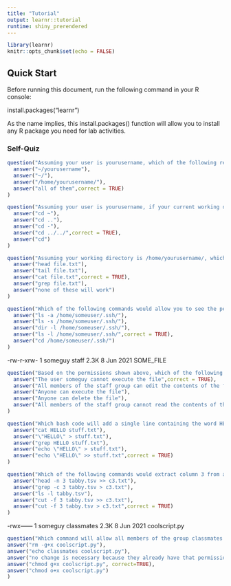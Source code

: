 ```yaml
---
title: "Tutorial"
output: learnr::tutorial
runtime: shiny_prerendered
---
```


```r
library(learnr)
knitr::opts_chunk$set(echo = FALSE)
```

## Quick Start

Before running this document, run the following command in your R console:

install.packages("learnr")

As the name implies, this install.packages() function will allow you to install any R package you need for lab activities. 

### Self-Quiz

```r
question("Assuming your user is yourusername, which of the following refers to your home directory on a unix system?",
  answer("~/yourusername"),
  answer("~/"),
  answer("/home/yourusername/"),
  answer("all of them",correct = TRUE)
)
```

```r
question("Assuming your user is yourusername, if your current working directory was /home/drmorin/is/old/, which of the following commands would move you to /home/drmorin/ ?",
  answer("cd ~"),
  answer("cd .."),
  answer("cd -"),
  answer("cd ../../",correct = TRUE),
  answer("cd")
)
```

```r
question("Assuming your working directory is /home/yourusername/, which command allows you to view the entire contents of /home/yourusername/file.txt in your terminal?",
  answer("head file.txt"),
  answer("tail file.txt"),
  answer("cat file.txt",correct = TRUE),
  answer("grep file.txt"),
  answer("none of these will work")
)
```





```r
question("Which of the following commands would allow you to see the permissions of all the files in the directory /home/someuser/.ssh/?",
  answer("ls -a /home/someuser/.ssh/"),
  answer("ls -s /home/someuser/.ssh/"),
  answer("dir -l /home/someuser/.ssh/"),
  answer("ls -l /home/someuser/.ssh/",correct = TRUE),
  answer("cd /home/someuser/.ssh/")
)
```

-rw-r-xrw-  1 someguy  staff   2.3K  8 Jun  2021 SOME_FILE

```r
question("Based on the permissions shown above, which of the following statements about SOME_FILE are TRUE?",
  answer("The user someguy cannot execute the file",correct = TRUE),
  answer("All members of the staff group can edit the contents of the file"),
  answer("Anyone can execute the file"),
  answer("Anyone can delete the file"),
  answer("All members of the staff group cannot read the contents of the file")
)
```


```r
question("Which bash code will add a single line containing the word HELLO to the end of stuff.txt?",
  answer("cat HELLO stuff.txt"),
  answer("\"HELLO\" > stuff.txt"),
  answer("grep HELLO stuff.txt"),
  answer("echo \"HELLO\" > stuff.txt"),
  answer("echo \"HELLO\" >> stuff.txt",correct = TRUE)
)
```

```r
question("Which of the following commands would extract column 3 from a tab-delimited file (tabby.tsv) and write the contents of that column to a new file c3.txt?",
  answer("head -n 3 tabby.tsv >> c3.txt"),
  answer("grep -c 3 tabby.tsv > c3.txt"),
  answer("ls -l tabby.tsv"),
  answer("cut -f 3 tabby.tsv >> c3.txt"),
  answer("cut -f 3 tabby.tsv > c3.txt",correct = TRUE)
)
```

-rwx------  1 someguy  classmates   2.3K  8 Jun  2021 coolscript.py


```r
question("Which command will allow all members of the group classmates to execute the file coolscript.py",
answer("rm -g+x coolscript.py"),
answer("echo classmates coolscript.py"),
answer("no change is necessary because they already have that permission"),
answer("chmod g+x coolscript.py", correct=TRUE),
answer("chmod o+x coolscript.py")
)

```


